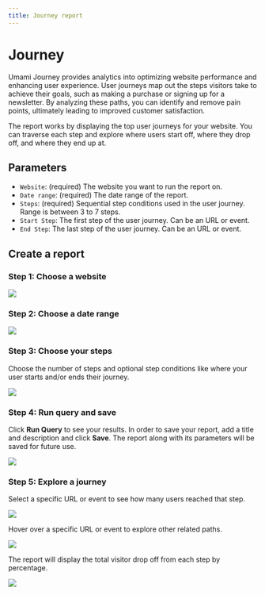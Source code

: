 ```yaml
---
title: Journey report
---
```


# Journey

Umami Journey provides analytics into optimizing website performance and enhancing user experience. User journeys map out the steps
visitors take to achieve their goals, such as making a purchase or signing up for a newsletter. By analyzing these paths,
you can identify and remove pain points, ultimately leading to improved customer satisfaction.

The report works by displaying the top user journeys for your website. You can traverse each step and explore where users start off, where they drop off,
and where they end up at.

## Parameters

- `Website`: (required) The website you want to run the report on.
- `Date range`: (required) The date range of the report.
- `Steps`: (required) Sequential step conditions used in the user journey. Range is between 3 to 7 steps.
- `Start Step`: The first step of the user journey. Can be an URL or event.
- `End Step`: The last step of the user journey. Can be an URL or event.

## Create a report

### Step 1: Choose a website

<img src="https://static.umami.dev/website/images/docs/v2/journey-website.png" />

### Step 2: Choose a date range

<img src="https://static.umami.dev/website/images/docs/v2/journey-date-range.png" />

### Step 3: Choose your steps

Choose the number of steps and optional step conditions like where your user starts and/or ends their journey.

<img src="https://static.umami.dev/website/images/docs/v2/journey-steps.png" />

### Step 4: Run query and save

Click **Run Query** to see your results. In order to save your report, add a title and description and click **Save**.
The report along with its parameters will be saved for future use.

<img src="https://static.umami.dev/website/images/docs/v2/journey-details.png" />

### Step 5: Explore a journey

Select a specific URL or event to see how many users reached that step.

<img src="https://static.umami.dev/website/images/docs/v2/journey-select-node.png" />

Hover over a specific URL or event to explore other related paths.

<img src="https://static.umami.dev/website/images/docs/v2/journey-hover-node.png" />

The report will display the total visitor drop off from each step by percentage.

<img src="https://static.umami.dev/website/images/docs/v2/journey-drop-off.png" />
